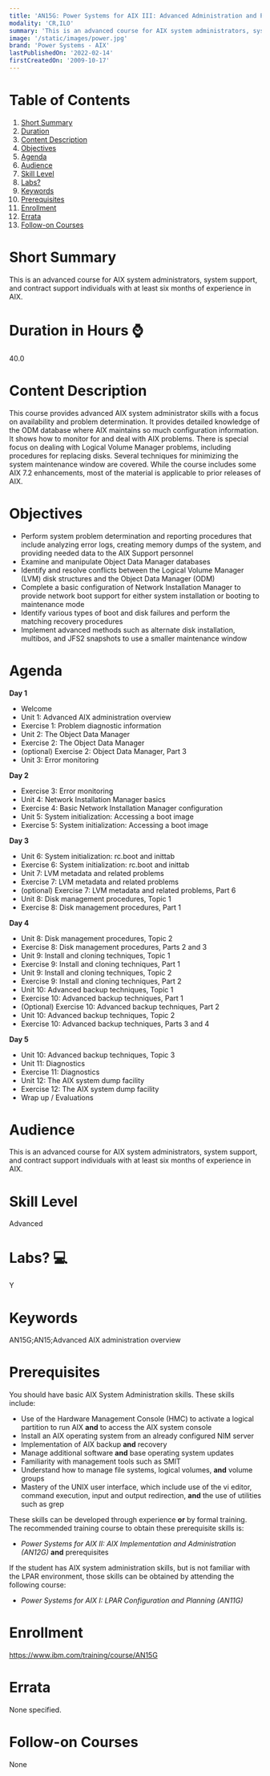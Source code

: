 ```yaml
---
title: 'AN15G: Power Systems for AIX III: Advanced Administration and Problem Determination'
modality: 'CR,ILO'
summary: 'This is an advanced course for AIX system administrators, system support, and contract support individuals with at least six months of experience in AIX.'
image: '/static/images/power.jpg'
brand: 'Power Systems - AIX'
lastPublishedOn: '2022-02-14'
firstCreatedOn: '2009-10-17'
---
```

# Table of Contents
1.  [Short Summary](#short-summary)
2.  [Duration](#duration-in-hours-)
3.  [Content Description](#content-description)
4.  [Objectives](#objectives)
5.  [Agenda](#agenda)
6.  [Audience](#audience)
7.  [Skill Level](#skill-level)
8.  [Labs?](#labs-)
9.  [Keywords](#keywords)
10. [Prerequisites](#prerequisites)
11. [Enrollment](#enrollment)
12. [Errata](#errata)
13. [Follow-on Courses](#follow-on-courses)

# Short Summary
This is an advanced course for AIX system administrators, system support, and contract support individuals with at least six months of experience in AIX.

# Duration in Hours ⌚
40.0

# Content Description
This course provides advanced AIX system administrator skills with a focus on availability and problem determination. It provides detailed knowledge of the ODM database where AIX maintains so much configuration information. It shows how to monitor for and deal with AIX problems. There is special focus on dealing with Logical Volume Manager problems, including procedures for replacing disks. Several techniques for minimizing the system maintenance window are covered. While the course includes some AIX 7.2 enhancements, most of the material is applicable to prior releases of AIX.



# Objectives
* Perform system problem determination and reporting procedures that include analyzing error logs, creating memory dumps of the system, and providing needed data to the AIX Support personnel
* Examine and manipulate Object Data Manager databases
* Identify and resolve conflicts between the Logical Volume Manager (LVM) disk structures and the Object Data Manager (ODM)
* Complete a basic configuration of Network Installation Manager to provide network boot support for either system installation or booting to maintenance mode
* Identify various types of boot and disk failures and perform the matching recovery procedures
* Implement advanced methods such as alternate disk installation, multibos, and JFS2 snapshots to use a smaller maintenance window


# Agenda
**Day 1**

* Welcome
* Unit 1: Advanced AIX administration overview
* Exercise 1: Problem diagnostic information
* Unit 2: The Object Data Manager
* Exercise 2: The Object Data Manager
* (optional) Exercise 2: Object Data Manager, Part 3
* Unit 3: Error monitoring

**Day 2**

* Exercise 3: Error monitoring
* Unit 4: Network Installation Manager basics
* Exercise 4: Basic Network Installation Manager configuration
* Unit 5: System initialization: Accessing a boot image
* Exercise 5: System initialization: Accessing a boot image

**Day 3**

* Unit 6: System initialization: rc.boot and inittab
* Exercise 6: System initialization: rc.boot and inittab
* Unit 7: LVM metadata and related problems
* Exercise 7: LVM metadata and related problems
* (optional) Exercise 7: LVM metadata and related problems, Part 6
* Unit 8: Disk management procedures, Topic 1
* Exercise 8: Disk management procedures, Part 1

**Day 4**

* Unit 8: Disk management procedures, Topic 2
* Exercise 8: Disk management procedures, Parts 2 and 3
* Unit 9: Install and cloning techniques, Topic 1
* Exercise 9: Install and cloning techniques, Part 1
* Unit 9: Install and cloning techniques, Topic 2
* Exercise 9: Install and cloning techniques, Part 2
* Unit 10: Advanced backup techniques, Topic 1
* Exercise 10: Advanced backup techniques, Part 1
* (Optional) Exercise 10: Advanced backup techniques, Part 2
* Unit 10: Advanced backup techniques, Topic 2
* Exercise 10: Advanced backup techniques, Parts 3 and 4

**Day 5**

* Unit 10: Advanced backup techniques, Topic 3
* Unit 11: Diagnostics
* Exercise 11: Diagnostics
* Unit 12: The AIX system dump facility
* Exercise 12: The AIX system dump facility
* Wrap up / Evaluations


# Audience
This is an advanced course for AIX system administrators, system support, and contract support individuals with at least six months of experience in AIX.



# Skill Level
Advanced            

# Labs? 💻
Y

# Keywords
AN15G;AN15;Advanced AIX administration overview

# Prerequisites
You should have basic AIX System Administration skills. These skills include:


* Use of the Hardware Management Console (HMC) to activate a logical partition to run AIX **and** to access the AIX system console
* Install an AIX operating system from an already configured NIM server
* Implementation of AIX backup **and** recovery
* Manage additional software **and** base operating system updates
* Familiarity with management tools such as SMIT
* Understand how to manage file systems, logical volumes, **and** volume groups
* Mastery of the UNIX user interface, which include use of the vi editor, command execution, input and output redirection, **and** the use of utilities such as grep


These skills can be developed through experience **or** by formal training. The recommended training course to obtain these prerequisite skills is:


* *Power Systems for AIX II: AIX Implementation and Administration (AN12G)* **and** prerequisites


If the student has AIX system administration skills, but is not familiar with the LPAR environment, those skills can be obtained by attending the following course:


* *Power Systems for AIX I: LPAR Configuration and Planning (AN11G)*


# Enrollment
https://www.ibm.com/training/course/AN15G

# Errata
None specified.

# Follow-on Courses
None

